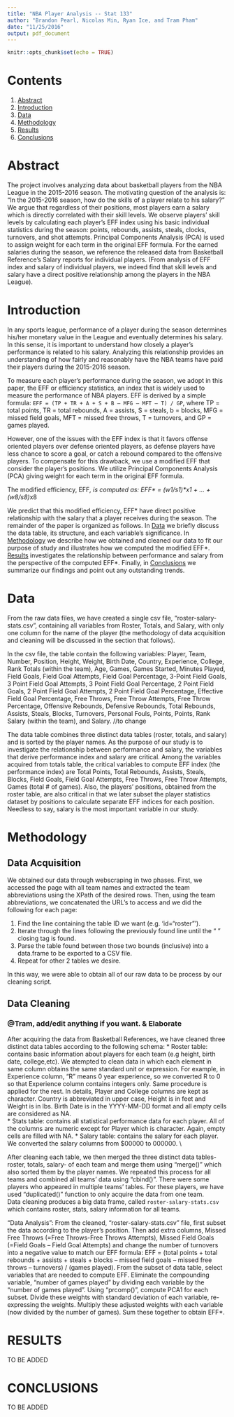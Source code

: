 ```yaml
---
title: "NBA Player Analysis -- Stat 133"
author: "Brandon Pearl, Nicolas Min, Ryan Ice, and Tram Pham"
date: "11/25/2016"
output: pdf_document
---
```


```r
knitr::opts_chunk$set(echo = TRUE)
```

# Contents

1. [Abstract](#abstract)
2. [Introduction](#introduction)
3. [Data](#data)
4. [Methodology](#methodology)
5. [Results](#results)
6. [Conclusions](#conclusions)

# Abstract

The project involves analyzing data about basketball players from the NBA
League in the 2015-2016 season. The motivating question of the analysis is: “In
the 2015-2016 season, how do the skills of a player relate to his salary?” We
argue that regardless of their positions, most players earn a salary which is
directly correlated with their skill levels. We observe players’ skill levels
by calculating each player’s EFF index using his basic individual statistics
during the season: points, rebounds, assists, steals, clocks, turnovers, and
shot attempts. Principal Components Analysis (PCA) is used to assign weight for
each term in the original EFF formula. For the earned salaries during the
season, we reference the released data from Basketball Reference’s Salary
reports for individual players. (From analysis of EFF index and salary of
individual players, we indeed find that skill levels and salary have a direct
positive relationship among the players in the NBA League).

# Introduction

In any sports league, performance of a player during the season determines
his/her monetary value in the League and eventually determines his salary. In
this sense, it is important to understand how closely a player’s performance is
related to his salary. Analyzing this relationship provides an understanding of
how fairly and reasonably have the NBA teams have paid their players during the
2015-2016 season.

To measure each player’s performance during the season, we adopt in this paper,
the EFF or efficiency statistics, an index that is widely used to measure the
performance of NBA players. EFF is derived by a simple formula:
`EFF = (TP + TR + A + S + B – MFG – MFT – T) / GP`, where TP = total points,
TR = total rebounds, A = assists, S = steals, b = blocks, MFG = missed field
goals, MFT = missed free throws, T = turnovers, and GP = games played.

However, one of the issues with the EFF index is that it favors offense
oriented players over defense oriented players, as defense players have less
chance to score a goal, or catch a rebound compared to the offensive players.
To compensate for this drawback, we use a modified EFF that consider the
player’s positions. We utilize Principal Components Analysis (PCA) giving
weight for each term in the original EFF formula. 

The modified efficiency, EFF*, is computed as:
EFF\* = (w1/s1)\*x1 + … + (w8/s8)*x8


We predict that this modified efficiency, EFF\* have direct positive
relationship with the salary that a player receives during the season. The
remainder of the paper is organized as follows. In [Data](#data) we briefly
discuss the data table, its structure, and each variable’s significance. In
[Methodology](#methodology) we describe how we obtained and cleaned our data
to fit our purpose of study and illustrates how we computed the modified
EFF\*. [Results](#results) investigates the relationship between performance
and salary from the perspective of the computed EFF\*. Finally, in
[Conclusions](#conclusions) we summarize our findings and point out any
outstanding trends.

# Data

From the raw data files, we have created a single csv file,
“roster-salary-stats.csv”, containing all variables from Roster, Totals, and
Salary, with only one column for the name of the player (the methodology of
data acquisition and cleaning will be discussed in the section that follows).

In the csv file, the table contain the following variables:
Player, Team, Number, Position, Height, Weight, Birth Date, Country,
Experience, College, Rank Totals (within the team), Age, Games, Games Started,
Minutes Played, Field Goals, Field Goal Attempts, Field Goal Percentage,
3-Point Field Goals, 3 Point Field Goal Attempts, 3 Point Field Goal
Percentage, 2 Point Field Goals, 2 Point Field Goal Attempts, 2 Point Field
Goal Percentage, Effective Field Goal Percentage, Free Throws, Free Throw
Attempts, Free Throw Percentage, Offensive Rebounds, Defensive Rebounds, Total
Rebounds, Assists, Steals, Blocks, Turnovers, Personal Fouls, Points, Points,
Rank Salary (within the team), and Salary.
//to change

The data table combines three distinct data tables (roster, totals, and
salary) and is sorted by the player names. As the purpose of our study is to
investigate the relationship between performance and salary, the variables
that derive performance index and salary are critical. Among the variables
acquired from totals table, the critical variables to compute EFF index (the
performance index) are Total Points, Total Rebounds, Assists, Steals, Blocks,
Field Goals, Field Goal Attempts, Free Throws, Free Throw Attempts, Games
(total # of games).  Also, the players’ positions, obtained from the roster
table, are also critical in that we later subset the player statistics dataset
by positions to calculate separate EFF indices for each position. Needless to
say, salary is the most important variable in our study. 

# Methodology

## Data Acquisition

We obtained our data through webscraping in two phases. First, we accessed the
page with all team names and extracted the team abbreviations using the XPath
of the desired rows. Then, using the team abbreviations, we concatenated the
URL's to access and we did the following for each page:

1. Find the line containing the table ID we want (e.g. 'id="roster"').
2. Iterate through the lines following the previously found line until the
"</table>" closing tag is found.
3. Parse the table found between those two bounds (inclusive) into a data.frame
to be exported to a CSV file.
4. Repeat for other 2 tables we desire.

In this way, we were able to obtain all of our raw data to be process by our
cleaning script.

## Data Cleaning 

### @Tram, add/edit anything if you want. & Elaborate
After acquiring the data from Basketball References, we have cleaned three
distinct data tables according to the following schema: 
* Roster table: contains basic information about players for each team (e.g height, birth date, college,etc). We atempted to clean data in which each element in same 
column obtains the same standard unit or expression. For example, in Experience column, "R" means 0 year experience, so we converted R to 0 so that Experience column contains integers only. Same procedure is applied for the rest. In details, Player and College columns are kept as character. Country is abbreviated in upper case, Height is in feet and Weight is in lbs. Birth Date is in the YYYY-MM-DD format and all empty cells are considered as NA.  
* Stats table: contains all statistical performance data for each player. All of the columns are numeric except for Player which is character. Again, empty cells are filled with NA. 
* Salary table: contains the salary for each player. We converted the salary columns from $00000 to 000000. \\

After cleaning each table, we then merged the three distinct data tables- roster, totals, salary- of each team and merge them using "merge()" which also sorted them by the player names. We repeated this process for all teams and combined all teams’ data using “cbind()”.
There were some players who appeared in multiple teams’ tables. For these
players, we have used “duplicated()” function to only acquire the data from
one team.  
Data cleaning produces a big data frame, called `roster-salary-stats.csv` which contains roster, stats, salary information for all teams.  

“Data Analysis”:
From the cleaned, “roster-salary-stats.csv” file, first subset the data
according to the player’s position. Then add extra columns, Missed Free Throws
(=Free Throws-Free Throws Attempts), Missed Field Goals (=Field Goals – Field
Goal Attempts) and change the number of turnovers into a negative value to
match our EFF formula:
EFF = (total points + total rebounds + assists + steals + blocks – missed
field goals – missed free throws – turnovers) / (games played). 
From the subset of data table, select variables that are needed to compute
EFF. Eliminate the compounding variable, “number of games played” by dividing
each variable by the “number of games played”. 
Using “prcomp()”, compute PCA1 for each subset. Divide these weights with
standard deviation of each variable, re-expressing the weights. Multiply these
adjusted weights with each variable (now divided by the number of games). Sum
these together to obtain EFF\*.  

# RESULTS

TO BE ADDED

# CONCLUSIONS

TO BE ADDED
